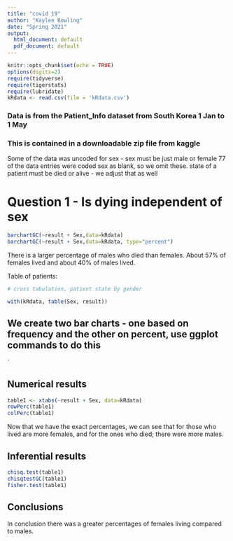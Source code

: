 ```yaml
---
title: "covid 19"
author: "Kaylee Bowling"
date: "Spring 2021"
output:
  html_document: default
  pdf_document: default
---
```


```r
knitr::opts_chunk$set(echo = TRUE)
options(digits=2)
require(tidyverse)
require(tigerstats)
require(lubridate)
kRdata <- read.csv(file = 'kRdata.csv')
```
### Data is from the Patient_Info dataset from South Korea 1 Jan to 1 May 
### This is contained in a downloadable zip file from kaggle

Some of the data was uncoded for sex - sex must be just male or female
77 of the data entries were coded sex  as blank, so we omit these.
state of a patient must be died or alive - we adjust that as well   
  
# Question 1 - Is dying independent of sex

```r
barchartGC(~result + Sex,data=kRdata)
barchartGC(~result + Sex,data=kRdata, type="percent")

```

There is a larger percentage of males who died than females. About 57% of females lived and about 40% of males lived.

Table of patients:
```r

# cross tabulation, patient state by gender

with(kRdata, table(Sex, result))

```

## We create two bar charts - one based on frequency and the other on percent, use ggplot commands to do this

`

  





  
## Numerical results

```r
table1 <- xtabs(~result + Sex, data=kRdata)
rowPerc(table1)
colPerc(table1)
```

Now that we have the exact percentages, we can see that for those who lived are more females, and for the ones who died; there were more males. 

## Inferential results 

```r
chisq.test(table1)
chisqtestGC(table1)
fisher.test(table1)
```


## Conclusions

In conclusion there was a greater percentages of females living compared to males.
